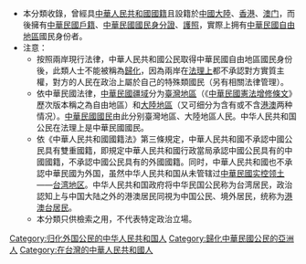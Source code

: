 *本分類收錄，曾經具[[中華人民共和國國籍|中華人民共和國國籍]]且設籍於[[中國大陸|中國大陸]]、[[香港|香港]]、[[澳门|澳门]]，而後擁有[[中華民國戶籍|中華民國戶籍]]、[[中華民國國民身分證|中華民國國民身分證]]、[[中華民國護照|護照]]，實際上拥有[[中華民國自由地區|中華民國自由地區]]國民身份者。
*注意：
**按照兩岸現行法律，中華人民共和國公民取得中華民國自由地區國民身份後，此類人士不能被稱為[[歸化|歸化]]，因為兩岸在[[法理上|法理上]]都不承認對方實質主權，對方的人民在政治上屬於自己的特殊類國民（另有相關法律管理）。
**依中華民國法律，[[中華民國疆域|中華民國疆域]]分为[[臺灣地區|臺灣地區]]（《[[中華民國憲法增修條文|中華民國憲法增修條文]]》歷次版本稱之為自由地區）和[[大陸地區|大陸地區]]（又可细分为含有或不含[[港澳|港澳]]两种情况）。[[中華民國國民|中華民國國民]]由此分别臺灣地區、大陸地區人民。中华人民共和国公民在法理上是中華民國國民。
**依《中華人民共和國國籍法》第三條規定，中華人民共和國不承認中國公民具有雙重國籍，即規定中華人民共和國行政當局承認中國公民具有的中國國籍，不承認中國公民具有的外國國籍。同时，中華人民共和國也不承認中華民國为外国，虽然中华人民共和国从未管辖过[[中华民国领土|中華民國实控领土]]——[[台灣地區|台湾地区]]。中华人民共和国政府将中华民国公民称为台湾居民，政治認知上与中国大陆之外的港澳居民同視为中国公民、境外居民，统称为[[港澳台居民居住证|港澳台居民]]。
**本分類只供檢索之用，不代表特定政治立場。

[[Category:归化外国公民的中华人民共和国人|Category:归化外国公民的中华人民共和国人]]
[[Category:歸化中華民國公民的亞洲人|Category:歸化中華民國公民的亞洲人]]
[[Category:在台灣的中華人民共和國人|Category:在台灣的中華人民共和國人]]